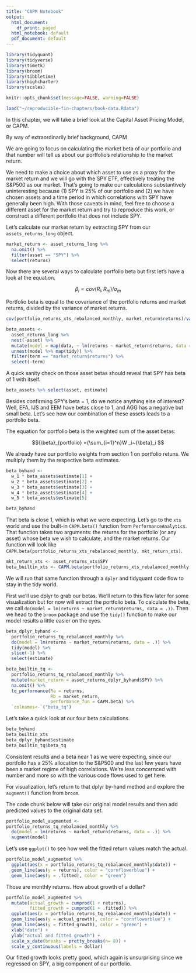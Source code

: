 ```yaml
---
title: "CAPM Notebook"
output:
  html_document:
    df_print: paged
  html_notebook: default
  pdf_document: default
---
```



```r

library(tidyquant)
library(tidyverse)
library(timetk)
library(broom)
library(tibbletime)
library(highcharter)
library(scales)

knitr::opts_chunk$set(message=FALSE, warning=FALSE)

load("~/reproducible-fin-chapters/book-data.Rdata")
```

In this chapter, we will take a brief look at the Capital Asset Pricing Model, or CAPM.  

By way of extraordinarily brief background, CAPM 

We are going to focus on calculating the market beta of our portfolio and that number will tell us about our portfolio's relationship to the market return.  

We need to make a choice about which asset to use as a proxy for the market return and we will go with the SPY ETF, effectively treating the S&P500 as our market. That's going to make our calculations substantively uninteresting because (1) SPY is 25% of our portfolio and (2) we have chosen assets and a time period in which correlations with SPY have generally been high. With those caveats in mind, feel free to choose a different asset for the market return and try to reproduce this work, or construct a different portfolio that does not include SPY.  

Let's calculate our market return by extracting SPY from our `assets_returns_long` object.

```r
market_return <- asset_returns_long %>% 
  na.omit() %>% 
  filter(asset == "SPY") %>% 
  select(returns)
```

Now there are several ways to calculate portfolio beta but first let's have a look at the equation.

$${\beta}_i = cov(R_i, R_m)/\sigma_m $$

Portfolio beta is equal to the covariance of the portfolio returns and market returns, divided by the variance of market returns. 

```r
cov(portfolio_returns_xts_rebalanced_monthly, market_return$returns)/var(market_return$returns)
```


```r
beta_assets <- 
  asset_returns_long %>% 
  nest(-asset) %>% 
  mutate(model = map(data, ~ lm(returns ~ market_return$returns, data = .))) %>% 
  unnest(model %>% map(tidy)) %>% 
  filter(term == "market_return$returns") %>% 
  select(-term)
```

A quick sanity check on those asset betas should reveal that SPY has beta of 1 with itself. 

```r
beta_assets %>% select(asset, estimate)
```

Besides confirming SPY's beta = 1, do we notice anything else of interest? Well, EFA, IJS and EEM have betas close to 1, and AGG has a negative but small beta. Let's see how our combination of these assets leads to a portfolio beta.

The equation for portfolio beta is the weighted sum of the asset betas:

$${\beta}_{portfolio} ={\sum_{i=1}^n}W _i~{\beta}_i $$


We already have our portfolio weights from section 1 on portfolio retuns. We multiply them by the respective beta estimates.

```r
beta_byhand <- 
  w_1 * beta_assets$estimate[1] + 
  w_2 * beta_assets$estimate[2] + 
  w_3 * beta_assets$estimate[3] +
  w_4 * beta_assets$estimate[4] +
  w_5 * beta_assets$estimate[5]

beta_byhand
```

That beta is close 1, which is what we were expecting. Let's go to the `xts` world and use the built-in `CAPM.beta()` function from `PerformanceAnalytics`. That function takes two arguments: the returns for the portfolio (or any asset) whose beta we wish to calculate, and the market returns. Our function will look like `CAPM.beta(portfolio_returns_xts_rebalanced_monthly, mkt_return_xts)`.

```r
mkt_return_xts <- asset_returns_xts$SPY
beta_builtin_xts <- CAPM.beta(portfolio_returns_xts_rebalanced_monthly, mkt_return_xts)
```

We will run that same function through a `dplyr` and tidyquant code flow to stay in the tidy world.

First we'll use dplyr to grab our betas. We'll return to this flow later for some visualization but for now will extract the portfolio beta. To calculate the beta, we call 
`do(model = lm(returns ~ market_return$returns, data = .))`. Then we head to the `broom` package and use the `tidy()` function to make our model results a little easier on the eyes.

```r

beta_dplyr_byhand <-
  portfolio_returns_tq_rebalanced_monthly %>% 
  do(model = lm(returns ~ market_return$returns, data = .)) %>% 
  tidy(model) %>% 
  slice(-1) %>% 
  select(estimate)
```


```r
beta_builtin_tq <- 
  portfolio_returns_tq_rebalanced_monthly %>% 
  mutate(market_return = asset_returns_dplyr_byhand$SPY) %>% 
  na.omit() %>% 
  tq_performance(Ra = returns, 
                 Rb = market_return, 
                 performance_fun = CAPM.beta) %>% 
  `colnames<-`("beta_tq")
```
 
Let's take a quick look at our four beta calculations. 
 
```r
beta_byhand
beta_builtin_xts
beta_dplyr_byhand$estimate
beta_builtin_tq$beta_tq
```

Consistent results and a beta near 1 as we were expecting, since our portfolio has a 25% allocation to the S&P500 and the last few years have been a market regime of high correlations.  We're less concernced with number and more so with the various code flows used to get here. 

For visualization, let's return to that dplyr by-hand method and explore the `augment()` function from `broom`. 

The code chunk below will take our original model results and then add predicted values to the original data set. 

```r
portfolio_model_augmented <- 
portfolio_returns_tq_rebalanced_monthly %>% 
  do(model = lm(returns ~ market_return$returns, data = .)) %>% 
  augment(model)
```

Let's use `ggplot()` to see how well the fitted return values match the actual. 

```r
portfolio_model_augmented %>% 
  ggplot(aes(x = portfolio_returns_tq_rebalanced_monthly$date)) + 
  geom_line(aes(y = returns), color = "cornflowerblue") + 
  geom_line(aes(y = .fitted), color = "green") 
```


Those are monthly returns. How about growth of a dollar? 

```r
portfolio_model_augmented %>%
  mutate(actual_growth = cumprod(1 + returns), 
         fitted_growth = cumprod(1 + .fitted)) %>% 
  ggplot(aes(x = portfolio_returns_tq_rebalanced_monthly$date)) + 
  geom_line(aes(y = actual_growth), color = "cornflowerblue") + 
  geom_line(aes(y = fitted_growth), color = "green") +
  xlab("date") +
  ylab("actual and fitted growth") +
  scale_x_date(breaks = pretty_breaks(n= 8)) +
  scale_y_continuous(labels = dollar)

```

Our fitted growth looks pretty good, which again is unsurprising since we regressed on SPY, a big component of our portfolio. 

